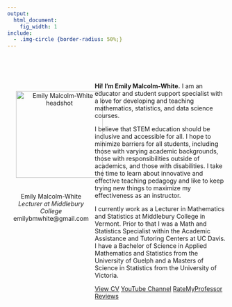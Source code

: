 ```yaml
---
output:
  html_document:
    fig_width: 1
include: 
  - .img-circle {border-radius: 50%;}
---
```


<style>
.column-left{
  float: left;
  width: 40%;
  text-align: center;
}
.column-main{
  display: inline-block;
  width: 60%;
  text-align: left;
}
</style>


<br>
<br>

<div class="column-left">
<img src="emily.jpg" alt="Emily Malcolm-White headshot" align="middle" class="img-circle" width="200" height="200" style=" margin: 20px 20px 20px 20px;">

Emily Malcolm-White\
*Lecturer at Middlebury College*\
emilybmwhite@gmail.com
</div>

<div class="column-main">

**Hi! I'm Emily Malcolm-White.**  I am an educator and student support specialist with a love for developing and teaching mathematics, statistics, and data science courses.

I believe that STEM education should be inclusive and accessible for all. I hope to minimize barriers for all students, including those with varying academic backgrounds, those with responsibilities outside of academics, and those with disabilities. I take the time to learn about innovative and effective teaching pedagogy and like to keep trying new things to maximize my effectiveness as an instructor. 

I currently work as a Lecturer in Mathematics and Statistics at Middlebury College in Vermont. Prior to that I was a Math and Statistics Specialist within the Academic Assistance and Tutoring Centers at UC Davis. I have a Bachelor of Science in Applied Mathematics and Statistics from the University of Guelph and a Masters of Science in Statistics from the University of Victoria. 

<div class="btn-group" role="group" aria-label="Links">
  <a role="button" class="btn btn-outline-primary btn-sm" href="EMW_CV.pdf">View CV</a>
  <a role="button" class="btn btn-outline-primary btn-sm" href="https://www.youtube.com/channel/UCGE_eugh_WGuQfb1T4Y35SA">YouTube Channel</a>
  <a role="button" class="btn btn-outline-primary btn-sm" href="https://www.ratemyprofessors.com/ShowRatings.jsp?tid=2068864" >RateMyProfessor Reviews</a>
</div>

</div>
